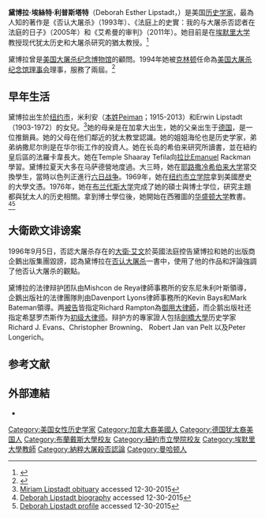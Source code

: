 {{Infobox person
| name = [https://zh.wikipedia.org/w/index.php?title=%E9%BB%9B%E5%8D%9A%E6%8B%89%C2%B7%E5%88%A9%E6%99%AE%E6%96%AF%E5%A1%94%E7%89%B9&action=edit&redlink=1 黛博拉·利普斯塔特]
| image = Deborah Lipstadt Remembering the Shoah presentation.jpg
| birth_name = [https://zh.wikipedia.org/w/index.php?title=%E9%BB%9B%E5%8D%9A%E6%8B%89%C2%B7%E5%88%A9%E6%99%AE%E6%96%AF%E5%A1%94%E7%89%B9&action=edit&redlink=1 黛博拉·利普斯塔特]
| birth_date = {{Birth date and age|1947|03|18}}
| birth_place = 美國紐約
| occupation = 歷史學家
}}'''黛博拉·埃絲特·利普斯塔特'''（Deborah Esther Lipstadt，{{bd|1947年|3月18日}}）是美国[[史家|历史学家]]，最為人知的著作是《否认大屠杀》（1993年）、《法庭上的史實：我的与大屠杀否認者在法庭的日子》（2005年）和《艾希曼的审判》（2011年）。她目前是在[[埃默里大学|埃默里大学]]教授现代犹太历史和大屠杀研究的猶太教授。<ref>{{Cite web|url=http://religion.emory.edu/home/people/faculty/lipstadt-deborah.html|title=Deborah E. Lipstadt|accessdate=2 September 2015|publisher=Emory University|archive-date=2015-09-06|archive-url=https://web.archive.org/web/20150906080441/http://religion.emory.edu/home/people/faculty/lipstadt-deborah.html|dead-url=no}}</ref>

黛博拉曾是[[美国大屠杀纪念博物馆|美国大屠杀纪念博物馆]]的顧問。1994年她被[[比尔·克林顿|克林顿]]任命為[[美国大屠杀纪念博物馆|美国大屠杀纪念馆理事会]]理事，服務了兩屆。<ref>{{Cite web|url=http://www.huc.edu/newspubs/pressroom/2005/11/bamberger1.shtml|title=Third Annual Bamberger Memorial Lecture with Deborah E. Lipstadt (November 22,2005)|accessdate=June 14, 2008|publisher=[[Hebrew_Union_College|Hebrew Union College-Jewish Institute of Religion]] ''News & Publications''|archivedate=2006-09-04|deadurl=yes|archiveurl=https://web.archive.org/web/20060904011308/http://www.huc.edu/newspubs/pressroom/2005/11/bamberger1.shtml}}</ref>

== 早年生活 ==
黛博拉出生於[[纽约|纽约市]]，米利安（[[本名|本姓]]Peiman；1915-2013）和Erwin Lipstadt（1903-1972）的女兒。<ref>[http://www.legacy.com/obituaries/nytimes/obituary.aspx?pid=165950910 Miriam Lipstadt obituary] {{Wayback|url=http://www.legacy.com/obituaries/nytimes/obituary.aspx?pid=165950910 |date=20160304064149 }} accessed 12-30-2015</ref>她的母亲是在加拿大出生，她的父亲出生于[[德国|德国]]，是一位推銷員。她的父母在他们鄰近的犹太教堂認識。她的姐姐海伦也是历史学家，弟弟纳撒尼尔則是在华尔街工作的投資人。她在长岛的希伯来研究所讀書，並在紐約皇后區的法羅卡韋長大。她在Temple Shaaray Tefila向[[拉比|拉比]]Emanuel Rackman學習。黛博拉夏天大多在马萨德營地度過。大三時，她在[[耶路撒冷希伯来大学|耶路撒冷希伯来大学]]當交換學生，當時以色列正進行[[第三次中东战争|六日战争]]。1969年，她在[[纽约市立学院|纽约市立学院]]拿到美國歷史的大學文憑。1976年，她在[[布兰戴斯大学|布兰代斯大学]]完成了她的碩士與博士学位，研究主題都與犹太人的历史相關。拿到博士學位後，她開始在西雅圖的[[華盛頓大學|华盛顿大学]]教書。<ref>[http://jwa.org/encyclopedia/article/lipstadt-deborah Deborah Lipstadt biography] {{Wayback|url=http://jwa.org/encyclopedia/article/lipstadt-deborah |date=20100407193606 }} accessed 12-30-2015</ref><ref>[http://www.hadassahmagazine.org/2006/08/11/profile-deborah-lipstadt/ Deborah Lipstadt profile] {{Wayback|url=http://www.hadassahmagazine.org/2006/08/11/profile-deborah-lipstadt/ |date=20160304120323 }} accessed 12-30-2015</ref>

== 大衛欧文诽谤案 ==
1996年9月5日，否認大屠杀存在的[[大衛·艾文|大衛·艾文]]於英國法庭控告黛博拉和她的出版商企鵝出版集團毀謗，認為黛博拉在[[否认犹太人大屠杀|否认大屠杀]]一書中，使用了他的作品和評論強調了他否认大屠杀的觀點。

黛博拉的法律辩护团队由Mishcon de Reya律師事務所的安东尼朱利叶斯領導，企鵝出版社的法律團隊則由Davenport Lyons律師事務所的Kevin Bays和Mark Bateman領導。两[[被告|被告]]皆指定Richard Rampton為[[御用大律師|御用大律師]]，而企鹅出版社还指定希瑟罗杰斯作为[[初级大律师|初级大律师]]。辩护方的專家證人包括[[劍橋大學|劍橋大學]]历史学家Richard J. Evans、Christopher Browning、 Robert Jan van Pelt 以及Peter Longerich。

== 参考文献 ==
{{reflist}}

== 外部連結 ==
* {{TED speaker|deborah_lipstadt}}

{{DEFAULTSORT:Lipstadt, Deborah}}
[[Category:美国女性历史学家|Category:美国女性历史学家]]
[[Category:加拿大裔美國人|Category:加拿大裔美國人]]
[[Category:德国犹太裔美国人|Category:德国犹太裔美国人]]
[[Category:布蘭戴斯大學校友|Category:布蘭戴斯大學校友]]
[[Category:紐約市立學院校友|Category:紐約市立學院校友]]
[[Category:埃默里大學教師|Category:埃默里大學教師]]
[[Category:納粹大屠殺否認論|Category:納粹大屠殺否認論]]
[[Category:曼哈顿人|Category:曼哈顿人]]
